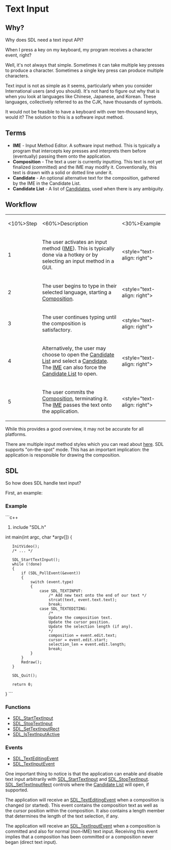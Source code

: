 = Text Input =

== Why? ==
Why does SDL need a text input API?

When I press a key on my keyboard, my program receives a character event, right?

Well, it's not always that simple. Sometimes it can take multiple key presses to produce a character. Sometimes a single key press can produce multiple characters.

Text input is not as simple as it seems, particularly when you consider International users (and you should). It's not hard to figure out why that is when you look at languages like Chinese, Japanese, and Korean. These languages, collectively referred to as the CJK, have thousands of symbols.

It would not be feasible to have a keyboard with over ten-thousand keys, would it? The solution to this is a software input method.

== Terms ==
* <span id="IME"></span>'''IME''' - Input Method Editor. A software input method. This is typically a program that intercepts key presses and interprets them before (eventually) passing them onto the application.
* <span id="Composition"></span>'''Composition''' - The text a user is currently inputting. This text is not yet finalized (committed) and the IME may modify it. Conventionally, this text is drawn with a solid or dotted line under it.
* <span id="Candidate"></span>'''Candidate''' - An optional alternative text for the composition, gathered by the IME in the Candidate List.
* <span id="CandidateList"></span>'''Candidate List''' - A list of [[#Candidate|Candidate]]s, used when there is any ambiguity.

== Workflow ==
{|
|<10%>Step 
|<60%>Description 
|<30%>Example 
|-
|1 
|The user activates an input method ([[#IME|IME]]). This is typically done via a hotkey or by selecting an input method in a GUI. 
|<style="text-align: right">[[attachment:TextInput1.png|{{attachment:TextInput1.png|TextInput1|width="150"}}]] 
|-
|2 
|The user begins to type in their selected language, starting a [[#Composition|Composition]]. 
|<style="text-align: right">[[attachment:TextInput2.png|{{attachment:TextInput2.png|TextInput2|width="150"}}]] 
|-
|3 
|The user continues typing until the composition is satisfactory. 
|<style="text-align: right">[[attachment:TextInput3.png|{{attachment:TextInput3.png|TextInput3|width="150"}}]] 
|-
|4 
|Alternatively, the user may choose to open the [[#CandidateList|Candidate List]] and select a [[#Candidate|Candidate]]. The [[#IME|IME]] can also force the [[#CandidateList|Candidate List]] to open. 
|<style="text-align: right">[[attachment:TextInput4.png|{{attachment:TextInput4.png|TextInput4|width="150"}}]] 
|-
|5 
|The user commits the [[#Composition|Composition]], terminating it. The [[#IME|IME]] passes the text onto the application. 
|<style="text-align: right">[[attachment:TextInput5.png|{{attachment:TextInput5.png|TextInput5|width="150"}}]] 
|}


While this provides a good overview, it may not be accurate for all platforms.

There are multiple input method styles which you can read about [http://www.mozilla.org/projects/intl/input-method-spec.html here]. SDL supports "on-the-spot" mode. This has an important implication: the application is responsible for drawing the composition.

== SDL ==
So how does SDL handle text input?

First, an example:

=== Example ===
```c++
#include "SDL.h"

int main(int argc, char *argv[])
{
    InitVideo();
    /* ... */

    SDL_StartTextInput();
    while (!done)
    {
        if (SDL_PollEvent(&event))
        {
            switch (event.type)
            {
                case SDL_TEXTINPUT:
                    /* Add new text onto the end of our text */
                    strcat(text, event.text.text);
                    break;
                case SDL_TEXTEDITING:
                    /*
                    Update the composition text.
                    Update the cursor position.
                    Update the selection length (if any).
                    */
                    composition = event.edit.text;
                    cursor = event.edit.start;
                    selection_len = event.edit.length;
                    break;
            }
        }
        Redraw();
    }

    SDL_Quit();

    return 0;
}
```
=== Functions ===
* [[SDL_StartTextInput]]
* [[SDL_StopTextInput]]
* [[SDL_SetTextInputRect]]
* [[SDL_IsTextInputActive]]

=== Events ===
* [[SDL_TextEditingEvent]]
* [[SDL_TextInputEvent]]

One important thing to notice is that the application can enable and disable text input arbitrarily with [[SDL_StartTextInput]] and [[SDL_StopTextInput]]. [[SDL_SetTextInputRect]] controls where the [[#CandidateList|Candidate List]] will open, if supported.

The application will receive an [[SDL_TextEditingEvent]] when a composition is changed (or started). This event contains the composition text as well as the cursor position within the composition. It also contains a length member that determines the length of the text selection, if any.

The application will receive an [[SDL_TextInputEvent]] when a composition is committed and also for normal (non-IME) text input. Receiving this event implies that a composition has been committed or a composition never began (direct text input).
